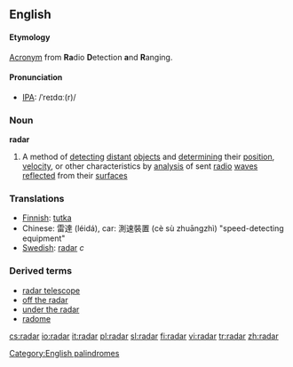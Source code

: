 ==English==

====Etymology====
[[Acronym]] from '''Ra'''dio '''D'''etection '''a'''nd '''R'''anging.

====Pronunciation====
*[[w:IPA|IPA]]: /ˈreɪdɑː(r)/

===Noun===
{{wikipedia}}
'''radar'''
# A method of [[detecting]] [[distant]] [[object]]s and [[determining]] their [[position]], [[velocity]], or other characteristics by [[analysis]] of sent [[radio]] [[wave]]s [[reflect]]ed from their [[surface]]s

===Translations===
*[[w:Finnish language|Finnish]]: [[tutka]]
*Chinese: 雷達 (léidá), car: 測速裝置 (cè sù zhuāngzhì) "speed-detecting equipment"
*[[w:Swedish language|Swedish]]: [[radar]] ''c''

===Derived terms===
*[[radar telescope]]
*[[off the radar]]
*[[under the radar]]
*[[radome]]

[[Category:English palindromes]]

[[cs:radar]]
[[io:radar]]
[[it:radar]]
[[pl:radar]]
[[sl:radar]]
[[fi:radar]]
[[vi:radar]]
[[tr:radar]]
[[zh:radar]]